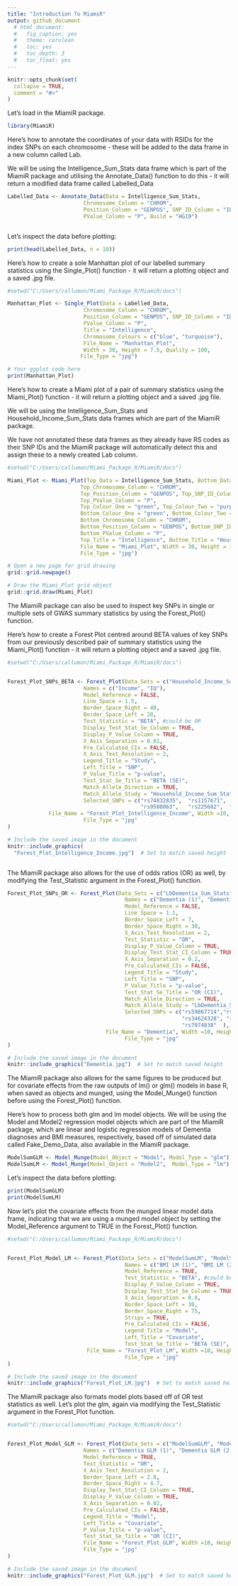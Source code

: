 ```yaml
---
title: "Introduction To MiamiR"
output: github_document
  # html_document:
  #   fig_caption: yes
  #   theme: cerulean
  #   toc: yes
  #   toc_depth: 3
  #   toc_float: yes
---
```


```r
knitr::opts_chunk$set(
  collapse = TRUE,
  comment = "#>"
)
```

Let's load in the MiamiR package.

```r
library(MiamiR)
```

Here's how to annotate the coordinates of your data with RSIDs for the index SNPs on each chromosome - these will be added to the data frame in a new column called Lab.

We will be using the Intelligence_Sum_Stats data frame which is part of the MiamiR package
and utilising the Annotate_Data() function to do this - it will return a modified data frame called Labelled_Data

```r
Labelled_Data <- Annotate_Data(Data = Intelligence_Sum_Stats,
                        Chromosome_Column = "CHROM",
                        Position_Column = "GENPOS", SNP_ID_Column = "ID",
                        PValue_Column = "P", Build = "HG19")



```

Let's inspect the data before plotting:

```r
print(head(Labelled_Data, n = 10))
```

Here's how to create a sole Manhattan plot of our labelled summary statistics using the Single_Plot() function - it will return a plotting object and a saved .jpg file.


```r

#setwd("C:/Users/callumon/Miami_Package_R/MiamiR/docs")

Manhattan_Plot <- Single_Plot(Data = Labelled_Data,
                        Chromosome_Column = "CHROM",
                        Position_Column = "GENPOS", SNP_ID_Column = "ID",
                        PValue_Column = "P",
                        Title = "Intelligence",
                        Chromosome_Colours = c("blue", "turquoise"),
                        File_Name = "Manhattan_Plot",
                        Width = 30, Height = 7.5, Quality = 100,
                       File_Type = "jpg")


```
```r
# Your ggplot code here
print(Manhattan_Plot)
```

Here's how to create a Miami plot of a pair of summary statistics using the Miami_Plot() function - it will return a plotting object and a saved .jpg file.

We will be using the Intelligence_Sum_Stats and Household_Income_Sum_Stats data frames which are part of the MiamiR package.

We have not annotated these data frames as they already have RS codes as their SNP IDs and the MiamiR package will automatically detect this and assign these to a newly created Lab column.

```r

#setwd("C:/Users/callumon/Miami_Package_R/MiamiR/docs")

Miami_Plot <- Miami_Plot(Top_Data = Intelligence_Sum_Stats, Bottom_Data = Household_Income_Sum_Stats,
                       Top_Chromosome_Column = "CHROM",
                       Top_Position_Column = "GENPOS", Top_SNP_ID_Column = "ID",
                       Top_PValue_Column = "P",
                       Top_Colour_One = "green", Top_Colour_Two = "purple",
                       Bottom_Colour_One = "green", Bottom_Colour_Two = "purple",
                       Bottom_Chromosome_Column = "CHROM",
                       Bottom_Position_Column = "GENPOS", Bottom_SNP_ID_Column = "ID",
                       Bottom_PValue_Column = "P",
                       Top_Title = "Intelligence", Bottom_Title = "Household Income",
                       File_Name = "Miami_Plot", Width = 30, Height = 15, Quality = 100,
                       File_Type = "jpg")
```



```r
# Open a new page for grid drawing
grid::grid.newpage()

# Draw the Miami_Plot grid object
grid::grid.draw(Miami_Plot)

```


The MiamiR package can also be used to inspect key SNPs in single or multiple sets of GWAS summary statistics by using the Forest_Plot() function.

Here's how to create a Forest Plot centred around BETA values of key SNPs from our previously described pair of summary statistics using the Miami_Plot() function - it will return a plotting object and a saved .jpg file.


```r

#setwd("C:/Users/callumon/Miami_Package_R/MiamiR/docs")


Forest_Plot_SNPs_BETA <- Forest_Plot(Data_Sets = c("Household_Income_Sum_Stats", "Intelligence_Sum_Stats"),
                        Names = c("Income", "IQ"),
                        Model_Reference = FALSE,
                        Line_Space = 1.5,
                        Border_Space_Right = 40,
                        Border_Space_Left = 20,
                        Test_Statistic = "BETA", #could be OR
                        Display_Test_Stat_Se_Column = TRUE,
                        Display_P_Value_Column = TRUE,
                        X_Axis_Separation = 0.01,
                        Pre_Calculated_CIs = FALSE,
                        X_Axis_Text_Resolution = 2,
                        Legend_Title = "Study",
                        Left_Title = "SNP",
                        P_Value_Title = "p-value",
                        Test_Stat_Se_Title = "BETA (SE)",
                        Match_Allele_Direction = TRUE,
                        Match_Allele_Study = "Household_Income_Sum_Stats",
                        Selected_SNPs = c("rs74832835",  "rs1157671",   "rs1790177",
                                          "rs9508063",   "rs225682",  "rs56201315" ),
             File_Name = "Forest_Plot_Intelligence_Income", Width =10, Height = 6, Quality = 100,
                        File_Type = "jpg"
)

```



```r
# Include the saved image in the document
knitr::include_graphics(
  "Forest_Plot_Intelligence_Income.jpg")  # Set to match saved height



```


The MiamiR package also allows for the use of odds ratios (OR) as well, by modifying the Test_Statistic argument in the Forest_Plot() function.

```r




Forest_Plot_SNPs_OR <- Forest_Plot(Data_Sets = c("LbDementia_Sum_Stats", "LbDementia_Sum_Stats"),
                                     Names = c("Dementia (1)", "Dementia (2)"),
                                     Model_Reference = FALSE,
                                     Line_Space = 1.1,
                                     Border_Space_Left = 7,
                                     Border_Space_Right = 30,
                                     X_Axis_Text_Resolution = 2,
                                     Test_Statistic = "OR",
                                     Display_P_Value_Column = TRUE,
                                     Display_Test_Stat_CI_Column = TRUE,
                                     X_Axis_Separation = 0.2,
                                     Pre_Calculated_CIs = FALSE,
                                     Legend_Title = "Study",
                                     Left_Title = "SNP",
                                     P_Value_Title = "p-value",
                                     Test_Stat_Se_Title = "OR (CI)",
                                     Match_Allele_Direction = TRUE,
                                     Match_Allele_Study = "LbDementia_Sum_Stats",
                                     Selected_SNPs = c("rs59867714","rs7913723","rs79007041",
                                                       "rs34624328", "rs492457",
                                                       "rs7974838"  ),
                               File_Name = "Dementia", Width =10, Height = 6, Quality = 100,
                                     File_Type = "jpg"
)


```

```r


# Include the saved image in the document
knitr::include_graphics("Dementia.jpg")  # Set to match saved height


```

The MiamiR package also allows for the same figures to be produced but for covariate effects from the raw outputs of lm() or glm() models in base R, when saved as objects and munged, using the Model_Munge() function before using the Forest_Plot() function.

Here's how to process both glm and lm model objects. We will be using the Model and Model2 regression model objects which are part of the MiamiR package, which are linear and logistic regression models of Dementia diagnoses and BMI measures, respectively, based off of simulated data called Fake_Demo_Data, also available in the MiamiR package.

```r

ModelSumGLM <- Model_Munge(Model_Object = "Model", Model_Type = "glm") #Dementia
ModelSumLM <- Model_Munge(Model_Object = "Model2",  Model_Type = "lm") # BMI
```

Let's inspect the data before plotting:

```r
print(ModelSumGLM)
print(ModelSumLM)
```

Now let's plot the covariate effects from the munged linear model data frame, indicating that we are using a munged model object by setting the Model_Reference argument to TRUE in the Forest_Plot() function.

```r

#setwd("C:/Users/callumon/Miami_Package_R/MiamiR/docs")


Forest_Plot_Model_LM <- Forest_Plot(Data_Sets = c("ModelSumLM", "ModelSumLM"),
                                     Names = c("BMI LM (1)", "BMI LM (2)"),
                                     Model_Reference = TRUE,
                                     Test_Statistic = "BETA", #could be OR
                                     Display_P_Value_Column = TRUE,
                                     Display_Test_Stat_Se_Column = TRUE,
                                     X_Axis_Separation = 0.8,
                                     Border_Space_Left = 30,
                                     Border_Space_Right = 75,
                                     Strips = TRUE,
                                     Pre_Calculated_CIs = FALSE,
                                     Legend_Title = "Model",
                                     Left_Title = "Covariate",
                                     Test_Stat_Se_Title = "BETA (SE)",
                         File_Name = "Forest_Plot_LM", Width =10, Height = 6, Quality = 100,
                                     File_Type = "jpg"
)

```

```r


# Include the saved image in the document
knitr::include_graphics("Forest_Plot_LM.jpg")  # Set to match saved height


```

The MiamiR package also formats model plots based off of OR test statistics as well. Let's plot the glm, again via modifying the Test_Statistic argument in the Forest_Plot function.

```r

#setwd("C:/Users/callumon/Miami_Package_R/MiamiR/docs")


Forest_Plot_Model_GLM <- Forest_Plot(Data_Sets = c("ModelSumGLM", "ModelSumGLM"),
                        Names = c("Dementia GLM (1)", "Dementia GLM (2)"),
                        Model_Reference = TRUE,
                        Test_Statistic = "OR",
                        X_Axis_Text_Resolution = 2,
                        Border_Space_Left = 2.8,
                        Border_Space_Right = 4.7,
                        Display_Test_Stat_CI_Column = TRUE,
                        Display_P_Value_Column = TRUE,
                        X_Axis_Separation = 0.02,
                        Pre_Calculated_CIs = FALSE,
                        Legend_Title = "Model",
                        Left_Title = "Covariate",
                        P_Value_Title = "p-value",
                        Test_Stat_Se_Title = "OR (CI)",
                        File_Name = "Forest_Plot_GLM", Width =10, Height = 6, Quality = 100,
                        File_Type = "jpg"
)


```


```r


# Include the saved image in the document
knitr::include_graphics("Forest_Plot_GLM.jpg")  # Set to match saved height




```



